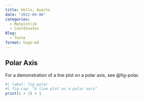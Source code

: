 ```yaml
---
title: Hello, Quarto
date: "2012-04-06"
categories:
  - Matplotlib
  - Coordinates
Blog:
  - Teste
format: hugo-md
---
```


## Polar Axis

For a demonstration of a line plot on a polar axis, see @fig-polar.

```r
#| label: fig-polar
#| fig-cap: "A line plot on a polar axis"
print(1 + 1) + 1
```